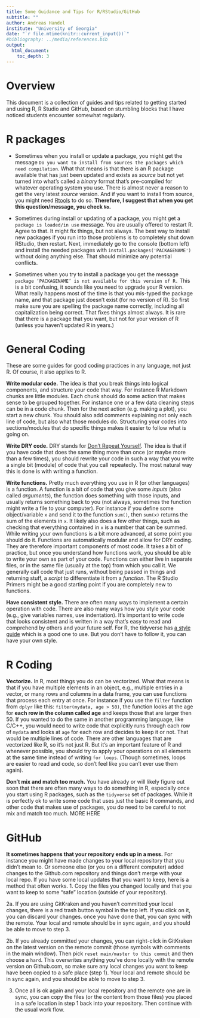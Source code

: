 ```yaml
---
title: Some Guidance and Tips for R/RStudio/GitHub 
subtitle: ""
author: Andreas Handel
institute: "University of Georgia"
date: "`r file.mtime(knitr::current_input())`"
#bibliography: ../media/references.bib
output: 
  html_document:
    toc_depth: 3
---
```



# Overview
This document is a collection of guides and tips related to getting started and using R, R Studio and GitHub, based on stumbling blocks that I have noticed students encounter somewhat regularly.


# R packages

* Sometimes when you install or update a package, you might get the message `Do you want to install from sources the packages which need compilation`. What that means is that there is an R package available that has just been updated and exists as _source_ but not yet turned into what's called a _binary_ format that's pre-compiled for whatever operating system you use. There is almost never a reason to get the very latest _source_ version. And if you want to install from source, you might need [Rtools](https://cran.r-project.org/bin/windows/Rtools/) to do so. **Therefore, I suggest that when you get this question/message, you check `No`.**

* Sometimes during install or updating of a package, you might get a `package is loaded/in use` message. You are usually offered to restart R. Agree to that. It might fix things, but not always. The best way to install new packages if you run into those problems is to completely shut down RStudio, then restart. Next, immediately go to the console (bottom left) and install the needed packages with `install.packages('PACKAGENAME')` without doing anything else. That should minimize any potential conflicts.

* Sometimes when you try to install a package you get the message `package ‘PACKAGENAME’ is not available for this version of R.` This is a bit confusing, it sounds like you need to upgrade your R version. What really happens most of the time is that you mis-typed the package name, and that package just doesn't exist (for no version of R). So first make sure you are spelling the package name correctly, including all capitalization being correct. That fixes things almost always. It is rare that there is a package that you want, but not for your version of R (unless you haven't updated R in years.)


# General Coding

These are some guides for good coding practices in any language, not just R. Of course, it also applies to R.

**Write modular code.** The idea is that you break things into logical components, and structure your code that way. For instance R Markdown chunks are little modules. Each chunk should do some action that makes sense to be grouped together. For instance one or a few data cleaning steps can be in a code chunk. Then for the next action (e.g. making a plot), you start a new chunk. You should also add comments explaining not only each line of code, but also what those modules do. Structuring your codes into sections/modules that do specific things makes it easier to follow what is going on.

**Write DRY code.** DRY stands for [Don't Repeat Yourself](https://en.wikipedia.org/wiki/Don%27t_repeat_yourself). The idea is that if you have code that does the same thing more than once (or maybe more than a few times), you should rewrite your code in such a way that you write a single bit (module) of code that you call repeatedly. The most natural way this is done is with writing a function.

**Write functions.** Pretty much everything you use in R (or other languages) is a function. A function is a bit of code that you give some _inputs_ (also called _arguments_), the function does something with those inputs, and usually returns something back to you (not always, sometimes the function might write a file to your computer). For instance if you define some object/variable `x` and send it to the function `sum()`, then `sum(x)` returns the sum of the elements in `x`. It likely also does a few other things, such as checking that everything contained in `x` is a number that can be summed. While writing your own functions is a bit more advanced, at some point you should do it. Functions are automatically modular and allow for DRY coding. They are therefore important components of most code. It takes a bit of practice, but once you understand how functions work, you should be able to write your own as part of your code. Functions can either live in separate files, or in the same file (usually at the top) from which you call it. We generally call code that just runs, without being passed in things and returning stuff, a _script_ to differentiate it from a _function_. The R Studio Primers might be a good starting point if you are completely new to functions.

**Have consistent style.** There are often many ways to implement a certain operation with code. There are also many ways how you style your code (e.g., give variables names, use indentation). 
It's important to write code that looks consistent and is written in a way that's easy to read and comprehend by others and your future self. For R, the tidyverse has [a style guide](https://style.tidyverse.org/) which is a good one to use. But you don't have to follow it, you can have your own style. 



# R Coding

**Vectorize.** In R, most things you do can be vectorized. What that means is that if you have multiple elements in an object, e.g., multiple entries in a vector, or many rows and columns in a data frame, you can use functions that process each entry at once. For instance if you use the `filter` function from `dplyr` like this: `filter(mydata, age > 50)`, the function looks at the age for **each row in the column called age** and keeps those that are larger then 50. If you wanted to do the same in another programming language, like C/C++, you would need to write code that explicitly runs through each row of `mydata` and looks at `age` for each row and decides to keep it or not. That would be multiple lines of code. There are other languages that are vectorized like R, so it's not just R. But it's an important feature of R and whenever possible, you should try to apply your operations on all elements at the same time instead of writing `for loops`. (Though sometimes, loops are easier to read and code, so don't feel like you can't ever use them again).  


**Don't mix and match too much.** You have already or will likely figure out soon that there are often many ways to do something in R, especially once you start using R packages, such as the `tidyverse` set of packages. While it is perfectly ok to write some code that uses just the basic R commands, and other code that makes use of packages, you do need to be careful to not mix and match too much. MORE HERE






# GitHub

**It sometimes happens that your repository ends up in a mess.** For instance you might have made changes to your local repository that you didn't mean to. Or someone else (or you on a different computer) added changes to the Github.com repository and things don't merge with your local repo. If you have some local updates that you want to keep, here is a method that often works.
1. Copy the files you changed locally and that you want to keep to some "safe" location (outside of your repository).

2a. If you are using GitKraken and you haven't committed your local changes, there is a red trash button symbol in the top left. If you click on it, you can discard your changes. once you have done that, you can sync with the remote. Your local and remote should be in sync again, and you should be able to move to step 3.

2b. If you already committed your changes, you can right-click in GitKraken on the latest version on the remote commit (those symbols with comments in the main window). Then pick `reset main/master to this commit` and then choose a `hard`. This overwrites anything you've done locally with the remote version on Github.com, so make sure any local changes you want to keep have been copied to a safe place (step 1). Your local and remote should be in sync again, and you should be able to move to step 3.

3. Once all is ok again and your local repository and the remote one are in sync, you can copy the files (or the content from those files) you placed in a safe location in step 1 back into your repository. Then continue with the usual work flow.










